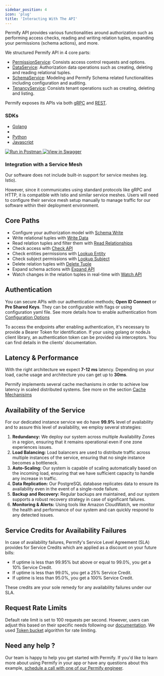 ```yaml
---
sidebar_position: 4
icon: 'plug'
title: 'Interacting With The API'
---
```


Permify API provides various functionalities around authorization such as performing access checks, reading and writing relation tuples, expanding your permissions (schema actions), and more.

We structured Permify API in 4 core parts:

- [PermissionService]: Consists access control requests and options.
- [DataService]: Authorization data operations such as creating, deleting and reading relational tuples.
- [SchemaService]: Modeling and Permify Schema related functionalities including configuration and auditing.
- [TenancyService]: Consists tenant operations such as creating, deleting and listing.

Permify exposes its APIs via both [gRPC](https://buf.build/permify/permify/docs/main:base.v1) and [REST](https://restfulapi.net/).

[PermissionService]: ./permission/check-api
[DataService]: ./data/write-data
[SchemaService]: ./schema/write-schema
[TenancyService]: ./tenancy/create-tenant

### SDKs

- [Golang](https://github.com/Permify/permify-go)
- [NodeJS]:(https://github.com/Permify/permify-node)
- [Python](https://github.com/Permify/permify-python)
- [Javascript](https://github.com/Permify/permify-javascript)

<div style={{ display: "flex", alignItems: "center" }}>
  <a
    style={{ borderBottom: "none", textDecoration: "none" }}
    href="https://www.postman.com/permify-dev/workspace/permify/collection"
  >
    <img
      src="https://run.pstmn.io/button.svg"
      alt="Run in Postman"
      style={{ marginRight: "10px", pointerEvents: "none" }}
    />
  </a>
  <a
    style={{ borderBottom: "none", textDecoration: "none" }}
    href="https://permify.github.io/permify-swagger/"
  >
    <img
      src="http://jessemillar.github.io/view-in-swagger-button/button.svg"
      alt="View in Swagger"
      style={{ pointerEvents: "none" }}
    />
  </a>
</div>

<Note>
<h3>Integration with a Service Mesh</h3>

Our software does not include built-in support for service meshes (eg. Istio).

However, since it communicates using standard protocols like gRPC and HTTP, it is compatible with Istio and similar service meshes. Users will need to configure their service mesh setup manually to manage traffic for our software within their deployment environment.

</Note>

## Core Paths

- Configure your authorization model with [Schema Write](../../api-reference/schema/write-schema)
- Write relational tuples with [Write Data](../../api-reference/data/write-data)
- Read relation tuples and filter them with [Read Relationships](../../api-reference/data/read-relationships)
- Check access with [Check API](../../api-reference/permission/check-api)
- Check entities permissions with [Lookup Entity](../../api-reference/permission/lookup-entity)
- Check subject permissions with [Lookup Subject](../../api-reference/permission/lookup-subject)
- Delete relation tuples with [Delete Tuple](../../api-reference/data/delete-data)
- Expand schema actions with [Expand API](../../api-reference/permission/expand-api)
- Watch changes in the relation tuples in real-time with [Watch API](../../api-reference/watch/watch-changes)

## Authentication

You can secure APIs with our authentication methods; **Open ID Connect** or **Pre Shared Keys**. They can be configurable with flags or using configuration yaml file. See more details how to enable authentication from [Configuration Options](../../setting-up/configuration)

To access the endpoints after enabling authentication, it's necessary to provide a Bearer Token for identification. If your using golang or nodeJs client library, an authentication token can be provided via interceptors. You can find details in the clients' documentation.

## Latency & Performance

With the right architecture we expect **7-12 ms** latency. Depending on your load, cache usage and architecture you can get up to **30ms**.

Permify implements several cache mechanisms in order to achieve low latency in scaled distributed systems. See more on the section [Cache Mechanisims](../../operations/cache)

## Availability of the Service

For our dedicated instance service we do have **99.9%** level of availability and to assure this level of availability, we employ several strategies:

1. **Redundancy:** We deploy our system across multiple Availability Zones in a region, ensuring that it remains operational even if one zone experiences issues.
2. **Load Balancing:** Load balancers are used to distribute traffic across multiple instances of the service, ensuring that no single instance becomes a bottleneck.
3. **Auto-Scaling:** Our system is capable of scaling automatically based on the incoming load, ensuring that we have sufficient capacity to handle any increase in traffic.
4. **Data Replication:** Our PostgreSQL database replicates data to ensure its availability even in the event of a single-node failure.
5. **Backup and Recovery:** Regular backups are maintained, and our system supports a robust recovery strategy in case of significant failures.
6. **Monitoring & Alerts:** Using tools like Amazon CloudWatch, we monitor the health and performance of our system and can quickly respond to any detected issues.

## Service Credits for Availability Failures

In case of availability failures, Permify's Service Level Agreement (SLA) provides for Service Credits which are applied as a discount on your future bills:

- If uptime is less than 99.95% but above or equal to 99.0%, you get a 10% Service Credit.
- If uptime is less than 99.0%, you get a 25% Service Credit.
- If uptime is less than 95.0%, you get a 100% Service Credit.

These credits are your sole remedy for any availability failures under our SLA.

## Request Rate Limits

Default rate limit is set to 100 requests per second. However, users can adjust this based on their specific needs following our [documentation](https://docs.permify.co/docs/reference/configuration). We used [Token bucket](https://en.wikipedia.org/wiki/Token_bucket) algorithm for rate limiting.

## Need any help ?

Our team is happy to help you get started with Permify. If you'd like to learn more about using Permify in your app or have any questions about this example, [schedule a call with one of our Permify engineer](https://calendly.com/d/cj79-kyf-b4z).

